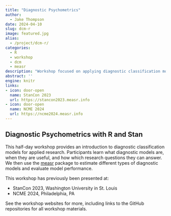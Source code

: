 ```yaml
---
title: "Diagnostic Psychometrics"
author:
  - Jake Thompson
date: 2024-04-10
slug: dcm-r
image: featured.jpg
alias:
  - /project/dcm-r/
categories:
  - R
  - workshop
  - dcm
  - measr
description: "Workshop focused on applying diagnostic classification models in R"
abstract: ''
engine: knitr
links:
- icon: door-open
  name: StanCon 2023
  url: https://stancon2023.measr.info
- icon: door-open
  name: NCME 2024
  url: https://ncme2024.measr.info
---
```



## Diagnostic Psychometrics with R and Stan

This half-day workshop provides an introduction to diagnostic classification models for applied research.
Participants learn what diagnostic models are, when they are useful, and how which research questions they can answer.
We then use the [measr](https://measr.info) package to estimate different types of diagnostic models and evaluate model performance.

This workshop has previously been presented at:

* StanCon 2023, Washington University in St. Louis
* NCME 2024, Philadelphia, PA

See the workshop websites for more, including links to the GitHub repositories for all workshop materials.
